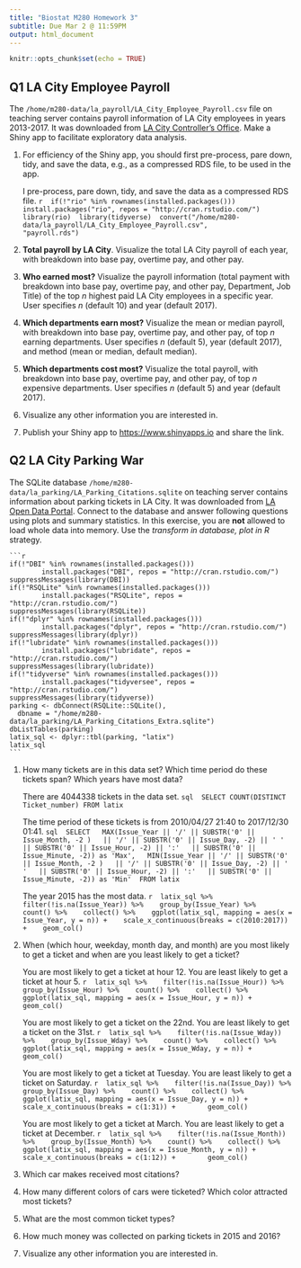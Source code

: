 ```yaml
---
title: "Biostat M280 Homework 3"
subtitle: Due Mar 2 @ 11:59PM
output: html_document
---
```


```r
knitr::opts_chunk$set(echo = TRUE)
```

## Q1 LA City Employee Payroll

The `/home/m280-data/la_payroll/LA_City_Employee_Payroll.csv` file on teaching server contains payroll information of LA City employees in years 2013-2017. It was downloaded from [LA City Controller's Office](https://controllerdata.lacity.org/Payroll/City-Employee-Payroll/pazn-qyym). Make a Shiny app to facilitate exploratory data analysis. 

1. For efficiency of the Shiny app, you should first pre-process, pare down, tidy, and save the data, e.g., as a compressed RDS file, to be used in the app.

    I pre-process, pare down, tidy, and save the data as a compressed RDS file. 
    ```r
    if(!"rio" %in% rownames(installed.packages()))
            install.packages("rio", repos = "http://cran.rstudio.com/")
    library(rio)
    library(tidyverse)
    convert("/home/m280-data/la_payroll/LA_City_Employee_Payroll.csv",
            "payroll.rds")
    ```


2. **Total payroll by LA City**. Visualize the total LA City payroll of each year, with breakdown into base pay, overtime pay, and other pay.

3. **Who earned most?** Visualize the payroll information (total payment with breakdown into base pay, overtime pay, and other pay, Department, Job Title) of the top $n$ highest paid LA City employees in a specific year. User specifies $n$ (default 10) and year (default 2017).

4. **Which departments earn most?** Visualize the mean or median payroll, with breakdown into base pay, overtime pay, and other pay, of top $n$ earning departments. User specifies $n$ (default 5), year (default 2017), and method (mean or median, default median).

5. **Which departments cost most?** Visualize the total payroll, with breakdown into base pay, overtime pay, and other pay, of top $n$ expensive departments. User specifies $n$ (default 5) and year (default 2017).

6. Visualize any other information you are interested in.

7. Publish your Shiny app to <https://www.shinyapps.io> and share the link.

## Q2 LA City Parking War

The SQLite database `/home/m280-data/la_parking/LA_Parking_Citations.sqlite` on teaching server contains information about parking tickets in LA City. It was downloaded from [LA Open Data Portal](https://data.lacity.org/A-Well-Run-City/Parking-Citations/wjz9-h9np). Connect to the database and answer following questions using plots and summary statistics. In this exercise, you are **not** allowed to load whole data into memory. Use the _transform in database, plot in R_ strategy.

    ```r
    if(!"DBI" %in% rownames(installed.packages()))
            install.packages("DBI", repos = "http://cran.rstudio.com/")
    suppressMessages(library(DBI))
    if(!"RSQLite" %in% rownames(installed.packages()))
            install.packages("RSQLite", repos = "http://cran.rstudio.com/")
    suppressMessages(library(RSQLite))
    if(!"dplyr" %in% rownames(installed.packages()))
            install.packages("dplyr", repos = "http://cran.rstudio.com/")
    suppressMessages(library(dplyr))
    if(!"lubridate" %in% rownames(installed.packages()))
            install.packages("lubridate", repos = "http://cran.rstudio.com/")
    suppressMessages(library(lubridate))
    if(!"tidyverse" %in% rownames(installed.packages()))
            install.packages("tidyversee", repos = "http://cran.rstudio.com/")
    suppressMessages(library(tidyverse))
    parking <- dbConnect(RSQLite::SQLite(), 
      dbname = "/home/m280-data/la_parking/LA_Parking_Citations_Extra.sqlite")
    dbListTables(parking)
    latix_sql <- dplyr::tbl(parking, "latix")
    latix_sql
    ```

1. How many tickets are in this data set? Which time period do these tickets span? Which years have most data?

    There are 4044338	tickets in the data set. 
    ```sql
    SELECT COUNT(DISTINCT Ticket_number) FROM latix
    ```
    
    The time period of these tickets is from 2010/04/27 21:40 to 2017/12/30 01:41.
    ```sql
    SELECT 
    MAX(Issue_Year || '/' || SUBSTR('0' || Issue_Month, -2 ) 
    || '/' || SUBSTR('0' || Issue_Day, -2) || ' ' 
    || SUBSTR('0' || Issue_Hour, -2) || ':' 
    || SUBSTR('0' || Issue_Minute, -2)) as 'Max', 
    MIN(Issue_Year || '/' || SUBSTR('0' || Issue_Month, -2 ) 
    || '/' || SUBSTR('0' || Issue_Day, -2) || ' ' 
    || SUBSTR('0' || Issue_Hour, -2) || ':' 
    || SUBSTR('0' || Issue_Minute, -2)) as 'Min'
    FROM latix
    ```
    
    The year 2015 has the most data.
    ```r
    latix_sql %>%
      filter(!is.na(Issue_Year)) %>%
      group_by(Issue_Year) %>%
      count() %>%
      collect() %>%
      ggplot(latix_sql, mapping = aes(x = Issue_Year, y = n)) +
      scale_x_continuous(breaks = c(2010:2017)) +
      geom_col()
    ```
    
2. When (which hour, weekday, month day, and month) are you most likely to get a ticket and when are you least likely to get a ticket?

    You are most likely to get a ticket at hour 12. You are least likely to get a ticket at hour 5.
    ```r
    latix_sql %>%
      filter(!is.na(Issue_Hour)) %>%
      group_by(Issue_Hour) %>%
      count() %>%
      collect() %>%
      ggplot(latix_sql, mapping = aes(x = Issue_Hour, y = n)) +
          geom_col()
    ```
    
    You are most likely to get a ticket on the 22nd. You are least likely to get a ticket on the 31st.
    ```r
    latix_sql %>%
      filter(!is.na(Issue_Wday)) %>%
      group_by(Issue_Wday) %>%
      count() %>%
      collect() %>%
      ggplot(latix_sql, mapping = aes(x = Issue_Wday, y = n)) +
          geom_col()
    ```

    You are most likely to get a ticket at Tuesday. You are least likely to get a ticket on Saturday.
    ```r
    latix_sql %>%
      filter(!is.na(Issue_Day)) %>%
      group_by(Issue_Day) %>%
      count() %>%
      collect() %>%
      ggplot(latix_sql, mapping = aes(x = Issue_Day, y = n)) +
      scale_x_continuous(breaks = c(1:31)) +
          geom_col()
    ```

    You are most likely to get a ticket at March. You are least likely to get a ticket at December.
    ```r
    latix_sql %>%
      filter(!is.na(Issue_Month)) %>%
      group_by(Issue_Month) %>%
      count() %>%
      collect() %>%
      ggplot(latix_sql, mapping = aes(x = Issue_Month, y = n)) +
      scale_x_continuous(breaks = c(1:12)) +
          geom_col()
    ```

3. Which car makes received most citations?

4. How many different colors of cars were ticketed? Which color attracted most tickets?

5. What are the most common ticket types?

6. How much money was collected on parking tickets in 2015 and 2016?

7. Visualize any other information you are interested in.